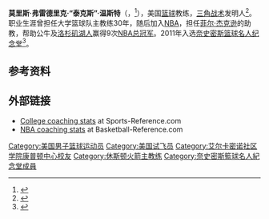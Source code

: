 {{noteTA
|G1=NBA
}}

{{Infobox college coach
| name = 泰克斯·温特<br/>Tex Winter
| image = Tex_Winter_Marqette.jpg
| caption = 1953年
| birth_date = {{Birth date|1922|2|25}}
| birth_place = {{USA}}[[德克萨斯州|德克萨斯州]][[威靈頓_(德克薩斯州)|威灵顿]]
| death_date ={{death date and age|2018|10|10|1922|2|25}}
| death_place = {{USA}}[[堪萨斯州|堪萨斯州]][[曼哈頓_(堪薩斯州)|曼哈顿]]
| player_years1 = 1940–1942
| player_team1 = {{tsl|en|Compton College|康普顿学院|康普顿学院青年队}}
| player_years2 = 1942–1943
| player_team2 = {{tsl|en|Oregon State Beavers men's basketball|俄勒冈州立大学海狸队|俄勒冈州立大学}}
| player_years3 = 1946–1947
| player_team3 = {{tsl|en|USC Trojans men's basketball|南加州大学特洛伊男子篮球队|南加州大学}}
| coach_years1 = 1947–1951
| coach_team1 = {{tsl|en|Kansas State Wildcats men's basketball|堪萨斯州野猫男子篮球队|堪萨斯州}}（助教）
| coach_years2 = 1951–1953
| coach_team2 = {{tsl|en|Marquette Golden Eagles men's basketball|马奎特金鹰男子篮球队|马奎特}}
| coach_years3 = 1953–1968
| coach_team3 = 堪萨斯州
| coach_years4 = 1968–1971
| coach_team4 = {{tsl|en|Washington Huskies men's basketball|华盛顿爱斯基摩男子篮球队|华盛顿}}
| coach_years5 = 1971–1973
| coach_team5 = [[休斯敦火箭|休斯敦火箭]]
| coach_years6 = 1973–1978
| coach_team6 = {{tsl|en|Northwestern Wildcats men's basketball|西北野猫男子篮球队|西北}}
| coach_years7 = 1978–1983
| coach_team7 = {{tsl|en|Long Beach State 49ers men's basketball|长滩州49人男子篮球队|长滩州}}
| coach_years8 = 1985–1999
| coach_team8 = [[芝加哥公牛|芝加哥公牛]]（助教）
| coach_years9 = 1999–2004
| coach_team9 = [[洛杉矶湖人|洛杉矶湖人]]（助教）
| overall_record = 453–334（大学队）<br>51–78（NBA）
| bowl_record = 
| tournament_record = 
| championships = 
'''教练：'''
*6届{{tsl|en|List of Big Eight Conference champions|八大联盟假日锦标赛冠军列表|八大联盟假日锦标赛}}冠军（1951、1953、1959、1961、1962、1964）
*4届{{tsl|en|List of NCAA Division I Men's Basketball Tournament Final Four appearances by coach|NCAA第一级别男子篮球锦标赛四强决赛出场教练名单|NCAA地区四强决赛}}冠军（1948、1951、1958、1964）
*8届{{tsl|en|Big Eight Conference|八大联盟|七大/八大联盟}}常规赛冠军（1956、1958-1961、1963、1964、1968）
'''助理教练：'''
*9届[[NBA總冠軍列表|NBA总冠军]]（[[1991年NBA總決賽|1991]]-[[1993年NBA總決賽|1993]]、[[1996年NBA總決賽|1996]]–[[1998年NBA總決賽|1998]]、{{tsl|en|2000 NBA Finals|2000年NBA总决赛|2000}}–[[2002年NBA總決賽|2002]]）
'''顾问：'''
*[[NBA總冠軍列表|NBA总冠军]]（[[2009年NBA總決賽|2009]]）
| awards = 
*{{tsl|en|UPI College Basketball Coach of the Year|UPI年度大学篮球教练}} (1958)
*3届八大联盟年度教练（1958-1960）
| coaching_records = 
| BASKHOF_year = 2011
| CBBASKHOF_year = 2010
}}
'''莫里斯·弗雷德里克·“泰克斯”·温斯特'''（{{lang-en|Morice Fredrick "Tex" Winter}}，{{bd|1922年|2月25日|2018年|10月10日|catIdx=Winter}}<ref>{{Cite web |url=https://chicago.suntimes.com/sports/former-bulls-assistant-coach-tex-winter-dies/ |title=Archived copy |access-date=2018-10-11 |archive-date=2020-11-18 |archive-url=https://web.archive.org/web/20201118112149/https://chicago.suntimes.com/2018/10/12/18441175/bulls-confirm-that-former-assistant-coach-tex-winter-is-dead-at-96 |dead-url=no }}</ref>），美国[[篮球|篮球]]教练，[[三角战术|三角战术]]发明人<ref>{{cite news |last=Coffey |first=Wayne |title=Master Mind: Meet Tex Winter, the man behind Phil Jackson's Triangle offense |url=http://www.nydailynews.com/sports/basketball/meet-man-behind-phil-triangle-offense-article-1.1722632 |access-date=2014-03-18 |newspaper=New York Daily News |date=2014-03-15 |archive-date=2020-11-18 |archive-url=https://web.archive.org/web/20201118112216/https://www.nydailynews.com/sports/basketball/meet-man-behind-phil-triangle-offense-article-1.1722632 |dead-url=no }}</ref>。职业生涯曾担任大学篮球队主教练30年，随后加入[[NBA|NBA]]，担任[[菲尔·杰克逊|菲尔·杰克逊]]的助教，帮助公牛及[[洛杉矶湖人|洛杉矶湖人]]赢得9次[[NBA总冠军|NBA总冠军]]。2011年入选[[奈史密斯篮球名人纪念堂|奈史密斯篮球名人纪念堂]]<ref>{{cite web|url=http://www.ocregister.com/lakers/tex-438099-winter-speech.html|title=Tex Winter cuts off his son’s horrible Hall speech|date=2011-08-15|website=ocregister.com|access-date=2014-07-20|archive-date=2020-11-18|archive-url=https://web.archive.org/web/20201118112214/https://www.ocregister.com/2011/08/15/tex-winter-cuts-off-his-sons-horrible-hall-speech/|dead-url=no}}</ref>。

== 参考资料 ==
{{reflist}}

== 外部链接 ==
*[https://www.sports-reference.com/cbb/coaches/tex-winter-1.html College coaching stats] {{Wayback|url=https://www.sports-reference.com/cbb/coaches/tex-winter-1.html |date=20210413203249 }} at Sports-Reference.com
*[https://www.basketball-reference.com/coaches/wintete99c.html NBA coaching stats] {{Wayback|url=https://www.basketball-reference.com/coaches/wintete99c.html |date=20110807022606 }} at Basketball-Reference.com

{{休斯敦火箭历任主教练}}
{{Chicago Bulls 1990-91 NBA champions}}
{{Chicago Bulls 1991-92 NBA champions}}
{{Chicago Bulls 1992-93 NBA champions}}
{{Chicago Bulls 1995-96 NBA champions}}
{{Chicago Bulls 1996-97 NBA champions}}
{{Chicago Bulls 1997-98 NBA champions}}
{{Los Angeles Lakers 1999-00 NBA champions}}
{{Los Angeles Lakers 2000-01 NBA champions}}
{{Los Angeles Lakers 2001-02 NBA champions}}
{{Authority control}}
{{篮球小作品}}
{{DEFAULTSORT:Winter, Tex}}
[[Category:美国男子篮球运动员|Category:美国男子篮球运动员]]
[[Category:美国试飞员|Category:美国试飞员]]
[[Category:艾尔卡密诺社区学院康普顿中心校友|Category:艾尔卡密诺社区学院康普顿中心校友]]
[[Category:休斯顿火箭主教练|Category:休斯顿火箭主教练]]
[[Category:奈史密斯籃球名人紀念堂成員|Category:奈史密斯籃球名人紀念堂成員]]